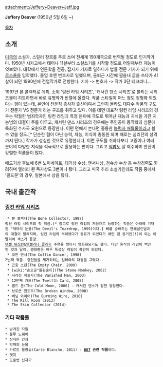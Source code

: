attachment:/Jeffery+Deaver+Jeff.jpg

'''Jeffery Deaver'''
(1950년 5월 6일 ~)

[[목차]]

== 소개 ==
[[미국]]의 소설가. 스릴러 장르를 주로 쓰며 전세계 150개국으로 번역될 정도로 인기작가다. 1950년 시카고에서 태어나 11살부터 소설쓰기를 시작할 정도로 어릴때부터 재능이 엿보였다. 대학에서 언론학을 전공, 잡지사 기자로 일하다가 법률 전문 기자가 되기 위해 [[로스쿨]]을 입학했다. 졸업 후엔 변호사로 일했으며, 출퇴근 시간에 짬을내 글을 쓰다가 41살이 되던 1990년에 전업작가로 전향한다. 기자 -> 변호사 -> 작가 3단 테크라니... 

1997년 본 콜렉터로 데뷔, 소위 '링컨 라임 시리즈', '캐서린 댄스 시리즈'로 불리는 시리즈물이 히트하면서 바로 유명작가 반열에 올랐다. 작품 스타일이 어느 정도 정형화 되었다는 평이 있는데, 본인이 전문직 종사자 출신이여서 그런지 몰라도 대다수 작품의 구도가 전문가 VS 전문가 라는 구조를 취하고 있다. 이를 테면 대표작 링컨 라임 시리즈의 경우는 탁월한 범죄학자인 링컨 라임과 특정 분야에 극도로 뛰어난 재능과 지식을 가진 지능범의 대결이 주를 이루고, 캐서린 댄스 시리즈의 경우에는 주인공이 동작학과 심문에 특화된 수사국 요원으로 등장한다. 어떤 면에서 본다면 훌륭한 [[능력자 배틀물]]이라고 볼 수 있을 정도.[* 단순한 힘이 아닌 능력, 지능, 지식이 총동원 되며 때로는 심리전의 성격까지 띈다.] 작가가 성실한 것으로 유명한데다, 이런 구도를 취하다보니 고증이나 여러 분야의 다양한 지식을 적극적으로 활용하는 편이다. 그리고 [[떡밥]]도 잘 회수하며 반전이 강렬한 작품들이 많다.

에드거상 후보에 6번 노미네이트, 대거상 수상, 앤서니상, 검슈상 수상 등 수상경력도 화려하며 엘러리 퀸 독자상도 3번이나 탔다. 그리고 미국 추리 소설가인데도 작품 중에서 '콜드문'의 경우, 일본에서 상을 탔다. 
== 국내 출간작 ==
=== [[링컨 라임 시리즈]] ===
  * 본 컬렉터(The Bone Collector, 1997)
 링컨 라임 시리즈의 첫 작품.[* 참고로 링컨 라임이 처음으로 등장하는 작품은 아래에 기재된 "악마의 눈물(The Devil's Teardrop, 1999)이다.] 뼈를 숭배하는 연쇄살인범과의 대결이 펼쳐지며, 링컨 라임의 부하였다가 동료가 되었다가 애인 겸 동거인(!)이 되는 아멜리아 색스가 등장.
 [[덴젤 워싱턴]]&[[안젤리나 졸리]]가 주연을 맡아서 영화화되기도 했다. 다만 원작의 라임이 백인인 것과 달리, 영화판은 배우 특성상 라임이 흑인이 되었다.
  * 코핀 댄서(The Coffin Dancer, 1998)
 2번째 작품. 증인들을 제거하려는 킬러와의 대결을 그렸다.
  * 곤충 소년(The Empty Chair, 2000)
  * [wiki:"손오공"돌원숭이](The Stone Monkey, 2002)
  * 사라진 마술사(The Vanished Man, 2003)
  * 12번째 카드(The Twelfth Card, 2005)
  * 콜드 문(The Cold Moon, 2006) - 캐서린 댄스가 잠깐 등장한다.
  * 브로큰 윈도우(The Broken Window, 2008)
  * 버닝 와이어(The Burning Wire, 2010)
  * The Kill Room (2013)
  * The Skin Collector (2014)
=== 기타 작품들 ===
 * 남겨진 자들 
 * 블루 노웨어  
 * 잠자는 인형
 * 악마의 눈물
 * 카르트 블랑슈(Carte Blanche, 2011) - '''[[007]] 관련 작품'''이다.
 * 엣지
 * 도로변 십자가
